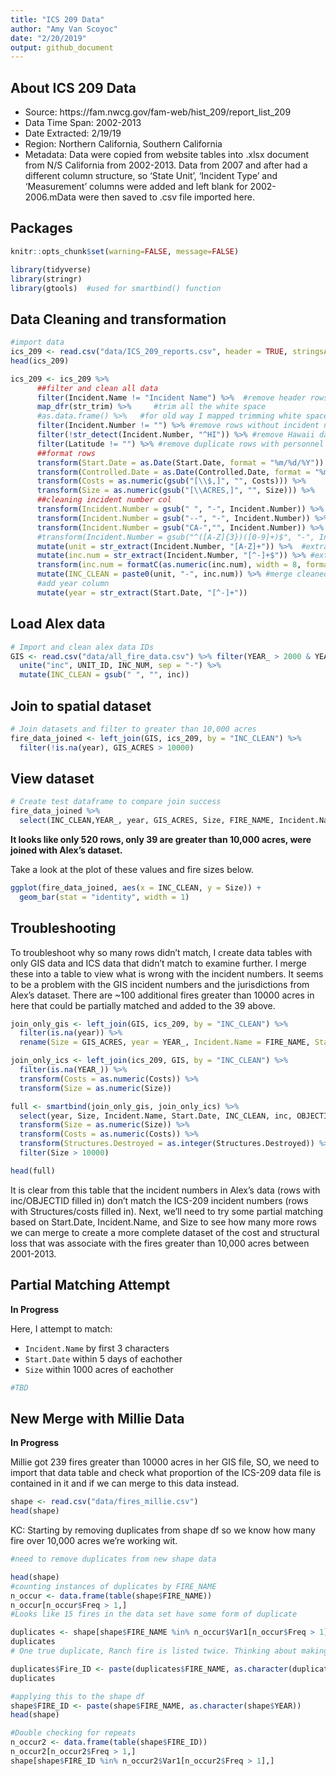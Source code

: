 ```yaml
---
title: "ICS 209 Data"
author: "Amy Van Scoyoc"
date: "2/20/2019"
output: github_document
---
```


## About ICS 209 Data

* Source: https://fam.nwcg.gov/fam-web/hist_209/report_list_209
* Data Time Span: 2002-2013
* Date Extracted: 2/19/19
* Region: Northern California, Southern California
* Metadata: Data were copied from website tables into .xlsx document from N/S California from 2002-2013.  Data from 2007 and after had a different column structure, so 'State Unit', 'Incident Type' and 'Measurement' columns were added and left blank for 2002-2006.mData were then saved to .csv file imported here.

## Packages

```r
knitr::opts_chunk$set(warning=FALSE, message=FALSE)
```


```r
library(tidyverse)
library(stringr)
library(gtools)  #used for smartbind() function
```


## Data Cleaning and transformation

```r
#import data
ics_209 <- read.csv("data/ICS_209_reports.csv", header = TRUE, stringsAsFactors = FALSE)
head(ics_209)

ics_209 <- ics_209 %>% 
      ##filter and clean all data
      filter(Incident.Name != "Incident Name") %>%  #remove header rows from sheet 
      map_dfr(str_trim) %>%     #trim all the white space
      #as.data.frame() %>%   #for old way I mapped trimming white space, ignore
      filter(Incident.Number != "") %>% #remove rows without incident numbers
      filter(!str_detect(Incident.Number, "^HI")) %>% #remove Hawaii data
      filter(Latitude != "") %>% #remove duplicate rows with personnel names
      ##format rows
      transform(Start.Date = as.Date(Start.Date, format = "%m/%d/%Y")) %>% 
      transform(Controlled.Date = as.Date(Controlled.Date, format = "%m/%d/%Y")) %>% 
      transform(Costs = as.numeric(gsub("[\\$,]", "", Costs))) %>%
      transform(Size = as.numeric(gsub("[\\ACRES,]", "", Size))) %>% 
      ##cleaning incident number col
      transform(Incident.Number = gsub(" ", "-", Incident.Number)) %>% #substitute white space for dash
      transform(Incident.Number = gsub("--", "-", Incident.Number)) %>% #remove any double dash instances
      transform(Incident.Number = gsub("CA-","", Incident.Number)) %>% #remove CAs from incident num.
      #transform(Incident.Number = gsub("^([A-Z]{3})([0-9]+)$", "-", Incident.Number)) %>%  #add dash ids (not working)
      mutate(unit = str_extract(Incident.Number, "[A-Z]+")) %>%  #extract unit from incident num.
      mutate(inc.num = str_extract(Incident.Number, "[^-]+$")) %>% #extract unit numbers
      transform(inc.num = formatC(as.numeric(inc.num), width = 8, format = "d", flag = "0")) %>% #pad to 8 digits
      mutate(INC_CLEAN = paste0(unit, "-", inc.num)) %>% #merge cleaned numbers 
      #add year column
      mutate(year = str_extract(Start.Date, "[^-]+"))
```


## Load Alex data

```r
# Import and clean alex data IDs
GIS <- read.csv("data/all_fire_data.csv") %>% filter(YEAR_ > 2000 & YEAR_ < 2014) %>% 
  unite("inc", UNIT_ID, INC_NUM, sep = "-") %>% 
  mutate(INC_CLEAN = gsub(" ", "", inc))
```

## Join to spatial dataset

```r
# Join datasets and filter to greater than 10,000 acres
fire_data_joined <- left_join(GIS, ics_209, by = "INC_CLEAN") %>% 
  filter(!is.na(year), GIS_ACRES > 10000) 
```

## View dataset

```r
# Create test dataframe to compare join success
fire_data_joined %>% 
  select(INC_CLEAN,YEAR_, year, GIS_ACRES, Size, FIRE_NAME, Incident.Name, Structures.Destroyed, Costs) 
```

**It looks like only 520 rows, only 39 are greater than 10,000 acres, were joined with Alex's dataset.**

Take a look at the plot of these values and fire sizes below.

```r
ggplot(fire_data_joined, aes(x = INC_CLEAN, y = Size)) +
  geom_bar(stat = "identity", width = 1)
```


## Troubleshooting

To troubleshoot why so many rows didn't match, I create data tables with only GIS data and ICS data that didn't match to examine further. I merge these into a table to view what is wrong with the incident numbers. It seems to be a problem with the GIS incident numbers and the jurisdictions from Alex's dataset.  There are ~100 additional fires greater than 10000 acres in here that could be partially matched and added to the 39 above.

```r
join_only_gis <- left_join(GIS, ics_209, by = "INC_CLEAN") %>% 
  filter(is.na(year)) %>% 
  rename(Size = GIS_ACRES, year = YEAR_, Incident.Name = FIRE_NAME, Start.Date = ALARM_DATE)

join_only_ics <- left_join(ics_209, GIS, by = "INC_CLEAN") %>% 
  filter(is.na(YEAR_)) %>% 
  transform(Costs = as.numeric(Costs)) %>%
  transform(Size = as.numeric(Size)) 

full <- smartbind(join_only_gis, join_only_ics) %>% 
  select(year, Size, Incident.Name, Start.Date, INC_CLEAN, inc, OBJECTID, Structures.Destroyed, Costs) %>% 
  transform(Size = as.numeric(Size)) %>% 
  transform(Costs = as.numeric(Costs)) %>% 
  transform(Structures.Destroyed = as.integer(Structures.Destroyed)) %>% 
  filter(Size > 10000) 

head(full)
```

It is clear from this table that the incident numbers in Alex's data (rows with inc/OBJECTID filled in) don't match the ICS-209 incident numbers (rows with Structures/costs filled in).  Next, we'll need to try some partial matching based on Start.Date, Incident.Name, and Size to see how many more rows we can merge to create a more complete dataset of the cost and structural loss that was associate with the fires greater than 10,000 acres between 2001-2013. 


## Partial Matching Attempt

**In Progress**

Here, I attempt to match: 

- `Incident.Name` by first 3 characters
- `Start.Date` within 5 days of eachother
- `Size` within 1000 acres of eachother

```r
#TBD
```


## New Merge with Millie Data 

**In Progress**

Millie got 239 fires greater than 10000 acres in her GIS file, SO, we need to import that data table and check what proportion of the ICS-209 data file is contained in it and if we can merge to this data instead. 

```r
shape <- read.csv("data/fires_millie.csv") 
head(shape)
```

KC: Starting by removing duplicates from shape df so we know how many fire over 10,000 acres we're working wit. 
```r
#need to remove duplicates from new shape data

head(shape)
#counting instances of duplicates by FIRE_NAME
n_occur <- data.frame(table(shape$FIRE_NAME))
n_occur[n_occur$Freq > 1,]
#Looks like 15 fires in the data set have some form of duplicate

duplicates <- shape[shape$FIRE_NAME %in% n_occur$Var1[n_occur$Freq > 1],]
duplicates
# One true duplicate, Ranch fire is listed twice. Thinking about making Fire_Name = "Fire_Name + _YEAR" so each fire has a unique name. Testing with just the duplicates first 

duplicates$Fire_ID <- paste(duplicates$FIRE_NAME, as.character(duplicates$YEAR))
duplicates

#applying this to the shape df
shape$FIRE_ID <- paste(shape$FIRE_NAME, as.character(shape$YEAR))
head(shape)

#Double checking for repeats
n_occur2 <- data.frame(table(shape$FIRE_ID))
n_occur2[n_occur2$Freq > 1,]
shape[shape$FIRE_ID %in% n_occur2$Var1[n_occur2$Freq > 1],]

```






